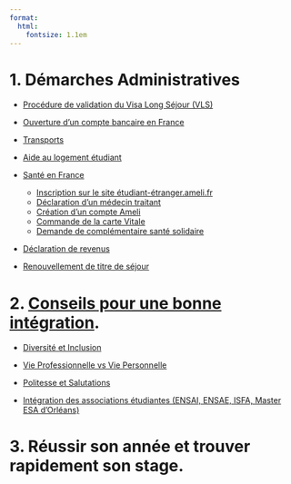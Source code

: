 ```yaml
---
format: 
  html: 
    fontsize: 1.1em
---
```




# 1. Démarches Administratives

-  [Procédure de validation du Visa Long Séjour (VLS)](01_Procedure_admi/01_Demarches_sejour/01_validation_Visa_long_sejour.qmd)

-  [Ouverture d'un compte bancaire en France](01_Procedure_admi/03_Compte_Bancaire/01_ouverture_compte_bancaire.qmd)

- [Transports](01_Procedure_admi/02_Transports/01_Rennes.qmd)

- [Aide au logement étudiant](01_Procedure_admi/04_logements/04_aide_logement.qmd)

- [Santé en France](01_Procedure_admi/05_Sante/01_sante_france.qmd)
  - [Inscription sur le site étudiant-étranger.ameli.fr](01_Procedure_admi/05_Sante/01_sante_france.qmd#inscription-sur-le-site-etudiant-etrangeramelifr)
  - [Déclaration d’un médecin traitant](01_Procedure_admi/05_Sante/01_sante_france.qmd#déclaration-d’un-médecin-traitant)
  - [Création d’un compte Ameli](01_Procedure_admi/05_Sante/01_sante_france.qmd#création-d’un-compte-ameli)
  - [Commande de la carte Vitale](01_Procedure_admi/05_Sante/01_sante_france.qmd#commande-de-la-carte-vitale)
  - [Demande de complémentaire santé solidaire](01_Procedure_admi/05_Sante/01_sante_france.qmd#demander-la-complémentaire-santé-solidaire)
- [Déclaration de revenus](01_Procedure_admi/06_Impots/01_declaration_revenue.qmd)

- [Renouvellement de titre de séjour](01_Procedure_admi/01_Demarches_sejour/02_Renouvellement_titre_sejour.qmd)

# 2. [Conseils pour une bonne intégration](02_Vie_etudiant_Integration/01_integration.qmd).

- [Diversité et Inclusion](02_Vie_etudiant_Integration/01_integration.qmd#diversite-et-inclusion)
- [Vie Professionnelle vs Vie Personnelle](02_Vie_etudiant_Integration/01_integration.qmd#vie-professionnelle-vs-vie-personnelle)
- [Politesse et Salutations](02_Vie_etudiant_Integration/01_integration.qmd#politesse-et-salutations)

- [Intégration des associations étudiantes (ENSAI, ENSAE, ISFA, Master ESA d’Orléans)](02_Vie_etudiant_Integration/01_integration.qmd#intégration-des-associations.)

# 3. Réussir son année et trouver rapidement son stage.
